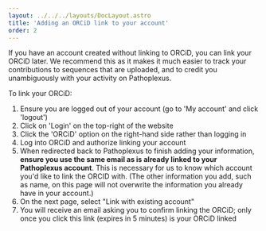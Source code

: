 ---
layout: ../../../layouts/DocLayout.astro
title: 'Adding an ORCiD link to your account'
order: 2
---

If you have an account created without linking to ORCiD, you can link your ORCiD later. We recommend this as it makes it much easier to track your contributions to sequences that are uploaded, and to credit you unambiguously with your activity on Pathoplexus.

To link your ORCiD:

1. Ensure you are logged out of your account (go to 'My account' and click 'logout')
2. Click on 'Login' on the top-right of the website
3. Click the 'ORCiD' option on the right-hand side rather than logging in
4. Log into ORCiD and authorize linking your account
5. When redirected back to Pathoplexus to finish adding your information, **ensure you use the same email as is already linked to your Pathoplexus account**. This is necessary for us to know which account you'd like to link the ORCID with. (The other information you add, such as name, on this page will not overwrite the information you already have in your account.)
6. On the next page, select "Link with existing account"
7. You will receive an email asking you to confirm linking the ORCiD; only once you click this link (expires in 5 minutes) is your ORCiD linked
